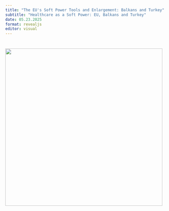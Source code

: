 ```yaml
---
title: "The EU's Soft Power Tools and Enlargement: Balkans and Turkey"
subtitle: "Healthcare as a Soft Power: EU, Balkans and Turkey"
date: 05.23.2025
format: revealjs
editor: visual
---
```


# ![](images/Build a Library Project-21.png){width="495"}
